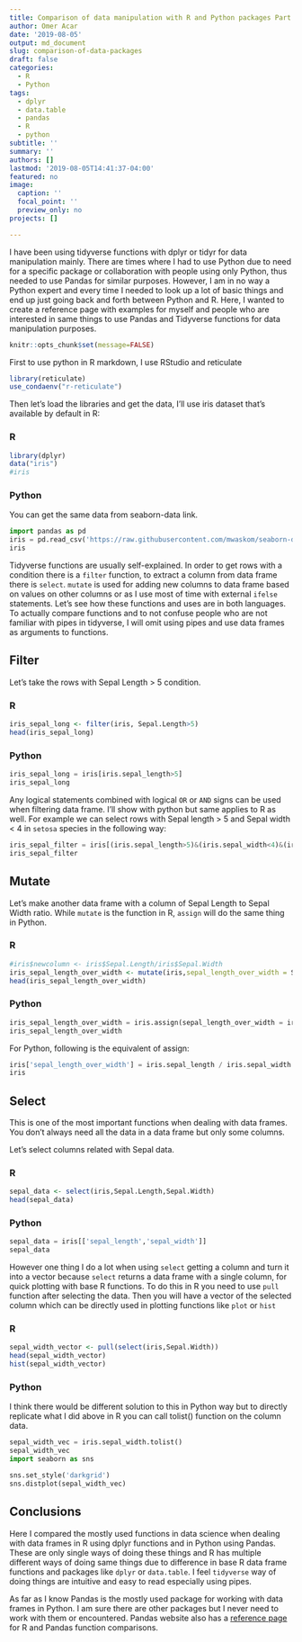 ```yaml
---
title: Comparison of data manipulation with R and Python packages Part I
author: Omer Acar
date: '2019-08-05'
output: md_document
slug: comparison-of-data-packages
draft: false
categories:
  - R
  - Python
tags:
  - dplyr
  - data.table
  - pandas
  - R
  - python
subtitle: ''
summary: ''
authors: []
lastmod: '2019-08-05T14:41:37-04:00'
featured: no
image:
  caption: ''
  focal_point: ''
  preview_only: no
projects: []

---
```



I have been using tidyverse functions with dplyr or tidyr for data manipulation mainly. There are times where I had to use Python due to need for a specific package or collaboration with people using only Python, thus needed to use Pandas for similar purposes. However, I am in no way a Python expert and every time I needed to look up a lot of basic things and end up just going back and forth between Python and R. Here, I wanted to create a reference page with examples for myself and people who are interested in same things to use Pandas and Tidyverse functions for data manipulation purposes. 


```r
knitr::opts_chunk$set(message=FALSE)
```

First to use python in R markdown, I use RStudio and reticulate
```r
library(reticulate)
use_condaenv("r-reticulate")
```

Then let's load the libraries and get the data, I'll use iris dataset that's available by default in R:

### R

```r
library(dplyr)
data("iris")
#iris
```

### Python
You can get the same data from seaborn-data link.

```python
import pandas as pd
iris = pd.read_csv('https://raw.githubusercontent.com/mwaskom/seaborn-data/master/iris.csv')
iris
```

Tidyverse functions are usually self-explained. In order to get rows with a condition there is a ```filter``` function, to extract a column from data frame there is ```select```. ```mutate``` is used for adding new columns to data frame based on values on other columns or as I use most of time with external ```ifelse``` statements. Let's see how these functions and uses are in both languages.
To actually compare functions and to not confuse people who are not familiar with pipes in tidyverse, I will omit using pipes and use data frames as arguments to functions.


## Filter
Let's take the rows with Sepal Length > 5 condition.

### R
```r
iris_sepal_long <- filter(iris, Sepal.Length>5)
head(iris_sepal_long)
```

### Python
```python
iris_sepal_long = iris[iris.sepal_length>5]
iris_sepal_long
```


Any logical statements combined with logical `OR` or `AND` signs can be used when filtering data frame. I'll show with python but same applies to R as well. For example we can select rows with Sepal length > 5 and Sepal width < 4 in `setosa` species in the following way:

```python
iris_sepal_filter = iris[(iris.sepal_length>5)&(iris.sepal_width<4)&(iris.species=='setosa')]
iris_sepal_filter
```


## Mutate

Let's make another data frame with a column of Sepal Length to Sepal Width ratio. While ```mutate``` is the function in R, ```assign``` will do the same thing in Python.

### R

```r
#iris$newcolumn <- iris$Sepal.Length/iris$Sepal.Width
iris_sepal_length_over_width <- mutate(iris,sepal_length_over_width = Sepal.Length / Sepal.Width)
head(iris_sepal_length_over_width)
```


### Python

```python
iris_sepal_length_over_width = iris.assign(sepal_length_over_width = iris.sepal_length / iris.sepal_width)
iris_sepal_length_over_width
```

For Python, following is the equivalent of assign:
```python
iris['sepal_length_over_width'] = iris.sepal_length / iris.sepal_width
iris
```


## Select
This is one of the most important functions when dealing with data frames. You don't always need all the data in a data frame but only some columns.

Let's select columns related with Sepal data.

### R

```r
sepal_data <- select(iris,Sepal.Length,Sepal.Width)
head(sepal_data)
```


### Python

```python
sepal_data = iris[['sepal_length','sepal_width']]
sepal_data
```

However one thing I do a lot when using ```select``` getting a column and turn it into a vector because `select` returns a data frame with a single column, for quick plotting with base R functions. To do this in R you need to use `pull` function after selecting the data. Then you will have a vector of the selected column which can be directly used in plotting functions like `plot` or `hist`

### R

```r
sepal_width_vector <- pull(select(iris,Sepal.Width))
head(sepal_width_vector)
hist(sepal_width_vector)
```

### Python

I think there would be different solution to this in Python way but to directly replicate what I did above in R you can call tolist() function on the column data.

```python
sepal_width_vec = iris.sepal_width.tolist()
sepal_width_vec
import seaborn as sns

sns.set_style('darkgrid')
sns.distplot(sepal_width_vec)
```


## Conclusions

Here I compared the mostly used functions in data science when dealing with data frames in R using dplyr functions and in Python using Pandas. These are only single ways of doing these things and R has multiple different ways of doing same things due to difference in base R data frame functions and packages like `dplyr` or `data.table`. I feel `tidyverse` way of doing things are intuitive and easy to read especially using pipes. 

As far as I know Pandas is the mostly used package for working with data frames in Python. I am sure there are other packages but I never need to work with them or encountered. Pandas website also has a [reference page](https://pandas.pydata.org/pandas-docs/stable/getting_started/comparison/comparison_with_r.html) for R and Pandas function comparisons.



<!-- ## Sorting -->
<!-- ```{r} -->
<!-- arrange(iris) -->
<!-- ``` -->

<!-- ## Summarizing data with groups -->